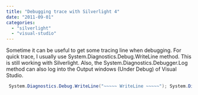 ```yaml
---
title: "Debugging trace with Silverlight 4"
date: "2011-09-01"
categories: 
  - "silverlight"
  - "visual-studio"
---
```


Sometime it can be useful to get some tracing line when debugging. For quick trace, I usually use System.Diagnostics.Debug.WriteLine method. This is still working with Silverlight. Also, the System.Diagnostics.Debugger.Log method can also log into the Output windows (Under Debug) of Visual Studio.


```csharp
 System.Diagnostics.Debug.WriteLine("~~~~~ WriteLine ~~~~~"); System.Diagnostics.Debugger.Log(0, null, "########### Log ##########\\n"); 
```
